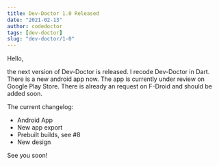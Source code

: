 ```yaml
---
title: Dev-Doctor 1.0 Released
date: "2021-02-13"
author: codedoctor
tags: [dev-doctor]
slug: "dev-doctor/1-0"
---
```


Hello,

the next version of Dev-Doctor is released. I recode Dev-Doctor in Dart. There is a new android app now.
The app is currently under review on Google Play Store. There is already an request on F-Droid and should be added soon.

The current changelog:

- Android App
- New app export
- Prebuilt builds, see #8
- New design

See you soon!
